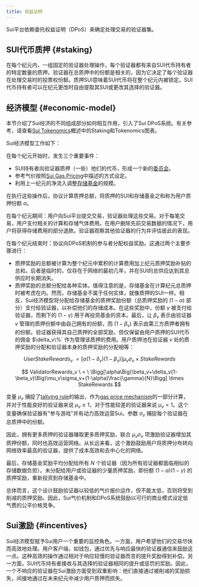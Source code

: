 ```yaml
---
title: 权益证明
---
```


Sui平台依赖委托权益证明（DPoS）来确定处理交易的验证器集。

## SUI代币质押 {#staking}

在每个纪元内，一组固定的验证器处理操作，每个验证器都有来自SUI代币持有者的特定数量的质押。验证器在总质押中的份额是相关的，因为它决定了每个验证器在处理交易时的投票权份额。质押SUI意味着SUI代币将在整个纪元内被锁定。SUI代币持有者可以在纪元更改时自由提取其SUI或更改其选择的验证器。

## 经济模型 {#economic-model}

本节介绍了Sui经济的不同组成部分如何相互作用，引入了Sui DPoS系统。有关参考，请查看[Sui Tokenomics](../tokenomics.mdx)概述中的Staking和Tokenomics图表。

Sui经济模型工作如下：

在每个纪元开始时，发生三个重要事件：

- SUI持有者向验证器质押（一些）他们的代币，形成一个新的[委员会](../../guides/operator/validator-committee.mdx)。
- 参考气价按照[Sui Gas Pricing](./gas-pricing.mdx)中描述的方式设定。
- 利用上一纪元的净流入调整[存储基金](./storage-fund.mdx)的规模。

在执行这些操作后，协议计算质押总额，将质押的SUI和存储基金之和称为用户质押份额 $\alpha$。

在每个纪元期间：用户向Sui平台提交交易，验证器处理这些交易。对于每笔交易，用户支付相关的计算和存储气体费用。在用户删除先前交易数据的情况下，用户将获得存储费用的部分退款。验证器观察其他验证器的行为并评估彼此的表现。

在每个纪元结束时：协议向DPoS机制的参与者分配权益奖励。这通过两个主要步骤进行：

- 质押奖励的总额被计算为整个纪元中累积的计算费用加上纪元质押奖励补贴的总和。后者是临时的，仅存在于网络的最初几年，并在SUI的总供应达到其总供应时长期消失。
- 质押奖励的总额分配给各种实体。值得注意的是，存储基金在计算纪元总质押时被考虑在内。然而，存储基金不属于任何实体，就像质押的SUI一样。相反，Sui经济模型将分配给存储基金的质押奖励份额（总质押奖励的 $(1-\alpha)$ 部分）支付给验证器，以补偿他们的存储成本。在这些奖励中，份额 $\gamma$ 被支付给验证器，而剩下的 $(1-\gamma)$ 用于再投资基金的资本。最后，让 $\beta_v$ 表示由验证器 $v$ 管理的质押份额中由自己拥有的份额，而 $(1-\beta_v)$ 表示由第三方质押者拥有的份额。验证器获得其自己质押的全部奖励，但仅保留由用户质押的SUI代币的佣金 $\delta_v\\%` 作为管理该质押的费用。用户质押池在验证器 $v$ 处的质押奖励的分配和验证器本身的质押奖励的分配相等：

$$
UserStakeRewards_v \ = \Big[ \alpha(1-\delta_v)(1-\beta_v)\Big]\mu_v\sigma_v \times StakeRewards
$$

$$
ValidatorRewards_v \ = \ \Bigg[\alpha\Big(\beta_v+\delta_v(1-\beta_v)\Big)\mu_v\sigma_v+(1-\alpha)\frac{\gamma}{N}\Bigg] \times StakeRewards
$$

变量 $\mu_v$ 捕捉了[tallying rule](gas-pricing.mdx#tallying-rule)的输出，作为[gas price mechanism](./gas-pricing.mdx)的一部分计算，并对于性能良好的验证器来说 $\mu_v\geq1$，对于性能较差的验证器来说 $\mu_v<1$。这个变量确保验证器有"参与游戏"并有动力高效运营Sui。参数 $\sigma_v$ 捕捉每个验证器在总质押中的份额。

因此，拥有更多质押的验证器赚取更多质押奖励，联合 $\mu_v\sigma_v$ 项激励验证器增加其质押份额，同时也高效运营网络。从长远来看，这个激励鼓励用户将质押分布转向网络效率最高的验证器，提供了成本高效和去中心化的网络。

最后，存储基金奖励平均分配给所有 $N$ 个验证器（因为所有验证器都面临相似的存储数据负担）。未分配给用户或验证器的少量质押奖励，即份额 $(1-\alpha)(1-\gamma)$ 的质押奖励，重新投资到存储基金中。

总体而言，这个设计鼓励验证器以较低的气价报价运作，但不能太低，否则将受到削减的质押奖励。因此，Sui气价机制和DPoS系统鼓励以可行的商业模式设定低气费的公平价格竞争。

## Sui激励 {#incentives}

Sui经济模型赋予Sui用户一个重要的监控角色。一方面，用户希望他们的交易尽快而高效地处理。用户客户端，如钱包，通过优先与响应最快的验证器通信来鼓励这一点。这种高效的操作通过相对于响应较慢的验证器而言的提升奖励得到补偿。另一方面，SUI代币持有者接收与其选择的验证器相同的提升或惩罚的奖励。因此，一个不响应的验证器在Sui激励方面受到双重影响：他们直接通过被削减的奖励损失，间接地通过在未来纪元中减少用户质押而损失。
